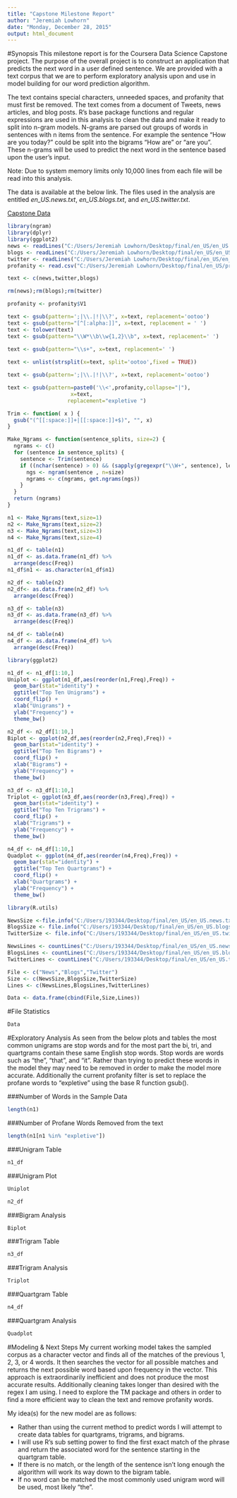 ```yaml
---
title: "Capstone Milestone Report"
author: "Jeremiah Lowhorn"
date: "Monday, December 28, 2015"
output: html_document
---
```


#Synopsis
This milestone report is for the Coursera Data Science Capstone project. The purpose of the overall project is to construct an application that predicts the next word in a user defined sentence. We are provided with a text corpus that we are to perform exploratory analysis upon and use in model building for our word prediction algorithm. 

The text contains special characters, unneeded spaces, and profanity that must first be removed. The text comes from a document of Tweets, news articles, and blog posts. R's base package functions and regular expressions are used in this analysis to clean the data and make it ready to split into n-gram models. N-grams are parsed out groups of words in sentences with n items from the sentence. For example the sentence "How are you today?" could be split into the bigrams "How are" or "are you”. These n-grams will be used to predict the next word in the sentence based upon the user's input. 

Note: Due to system memory limits only 10,000 lines from each file will be read into this analysis. 

The data is available at the below link. The files used in the analysis are entitled *en_US.news.txt*, *en_US.blogs.txt*, and *en_US.twitter.txt*.
 
[Capstone Data](https://d396qusza40orc.cloudfront.net/dsscapstone/dataset/Coursera-SwiftKey.zip)

```r
library(ngram)
library(dplyr)
library(ggplot2)
news <- readLines("C:/Users/Jeremiah Lowhorn/Desktop/final/en_US/en_US.news.txt", 10000,encoding="UTF-8")
blogs <- readLines("C:/Users/Jeremiah Lowhorn/Desktop/final/en_US/en_US.blogs.txt", 10000,encoding="UTF-8")
twitter <- readLines("C:/Users/Jeremiah Lowhorn/Desktop/final/en_US/en_US.twitter.txt", 10000,encoding="UTF-8")
profanity <- read.csv("C:/Users/Jeremiah Lowhorn/Desktop/final/en_US/profanity.txt", header=FALSE, stringsAsFactors=FALSE)

text <- c(news,twitter,blogs)

rm(news);rm(blogs);rm(twitter)

profanity <- profanity$V1

text <- gsub(pattern=';|\\.|!|\\?', x=text, replacement='ootoo')
text <- gsub(pattern="[^[:alpha:]]", x=text, replacement = ' ')
text <- tolower(text)
text <- gsub(pattern="\\W*\\b\\w{1,2}\\b", x=text, replacement=' ')
  
text <- gsub(pattern="\\s+", x=text, replacement=' ')

text <- unlist(strsplit(x=text, split='ootoo',fixed = TRUE))

text <- gsub(pattern=';|\\.|!|\\?', x=text, replacement='ootoo')

text <- gsub(pattern=paste0('\\<',profanity,collapse="|"),
                    x=text,
                   replacement="expletive ")

Trim <- function( x ) {
  gsub("(^[[:space:]]+|[[:space:]]+$)", "", x)
}

Make_Ngrams <- function(sentence_splits, size=2) {
  ngrams <- c()
  for (sentence in sentence_splits) {
    sentence <- Trim(sentence)
    if ((nchar(sentence) > 0) && (sapply(gregexpr("\\W+", sentence), length) >= size)) {
      ngs <- ngram(sentence , n=size)
      ngrams <- c(ngrams, get.ngrams(ngs))
    }
  }
  return (ngrams)
}

n1 <- Make_Ngrams(text,size=1)
n2 <- Make_Ngrams(text,size=2)
n3 <- Make_Ngrams(text,size=3)
n4 <- Make_Ngrams(text,size=4)

n1_df <- table(n1)
n1_df <- as.data.frame(n1_df) %>%
  arrange(desc(Freq))
n1_df$n1 <- as.character(n1_df$n1)

n2_df <- table(n2)
n2_df<- as.data.frame(n2_df) %>%
  arrange(desc(Freq))

n3_df <- table(n3)
n3_df <- as.data.frame(n3_df) %>%
  arrange(desc(Freq))

n4_df <- table(n4)
n4_df <- as.data.frame(n4_df) %>%
  arrange(desc(Freq))

library(ggplot2)

n1_df <- n1_df[1:10,]
Uniplot <- ggplot(n1_df,aes(reorder(n1,Freq),Freq)) +
  geom_bar(stat="identity") + 
  ggtitle("Top Ten Unigrams") + 
  coord_flip() +
  xlab("Unigrams") + 
  ylab("Frequency") + 
  theme_bw()

n2_df <- n2_df[1:10,]
Biplot <- ggplot(n2_df,aes(reorder(n2,Freq),Freq)) +
  geom_bar(stat="identity") + 
  ggtitle("Top Ten Bigrams") + 
  coord_flip() + 
  xlab("Bigrams") + 
  ylab("Frequency") +
  theme_bw()

n3_df <- n3_df[1:10,]
Triplot <- ggplot(n3_df,aes(reorder(n3,Freq),Freq)) +
  geom_bar(stat="identity") + 
  ggtitle("Top Ten Trigrams") + 
  coord_flip() + 
  xlab("Trigrams") + 
  ylab("Frequency") +
  theme_bw()

n4_df <- n4_df[1:10,]
Quadplot <- ggplot(n4_df,aes(reorder(n4,Freq),Freq)) +
  geom_bar(stat="identity") + 
  ggtitle("Top Ten Quartgrams") + 
  coord_flip() + 
  xlab("Quartgrams") + 
  ylab("Frequency") +
  theme_bw()

library(R.utils)

NewsSize <-file.info("C:/Users/193344/Desktop/final/en_US/en_US.news.txt")$size/(1024*1024)
BlogsSize <- file.info("C:/Users/193344/Desktop/final/en_US/en_US.blogs.txt")$size/(1024*1024)
TwitterSize <- file.info("C:/Users/193344/Desktop/final/en_US/en_US.twitter.txt")$size/(1024*1024)

NewsLines <- countLines("C:/Users/193344/Desktop/final/en_US/en_US.news.txt")
BlogsLines <- countLines("C:/Users/193344/Desktop/final/en_US/en_US.blogs.txt")
TwitterLines <- countLines("C:/Users/193344/Desktop/final/en_US/en_US.twitter.txt")

File <- c("News","Blogs","Twitter")
Size <- c(NewsSize,BlogsSize,TwitterSize)
Lines <- c(NewsLines,BlogsLines,TwitterLines)

Data <- data.frame(cbind(File,Size,Lines))

```


#File Statistics
```r
Data
```

#Exploratory Analysis
As seen from the below plots and tables the most common unigrams are stop words and for the most part the bi, tri, and quartgrams contain these same English stop words. Stop words are words such as "the", "that", and "it". Rather than trying to predict these words in the model they may need to be removed in order to make the model more accurate. Additionally the current profanity filter is set to replace the profane words to "expletive" using the base R function gsub().

###Number of Words in the Sample Data
```r
length(n1)
```

###Number of Profane Words Removed from the text
```r
length(n1[n1 %in% "expletive"])
```

###Unigram Table
```r
n1_df
```

###Unigram Plot
```r
Uniplot
```

```r
n2_df
```

###Bigram Analysis
```r
Biplot
```

###Trigram Table
```r
n3_df
```

###Trigram Analysis
```r
Triplot
```

###Quartgram Table
```r
n4_df
```

###Quartgram Analysis
```r
Quadplot
```

#Modeling & Next Steps
My current working model takes the sampled corpus as a character vector and finds all of the matches of the previous 1, 2, 3, or 4 words. It then searches the vector for all possible matches and returns the next possible word based upon frequency in the vector. This approach is extraordinarily inefficient and does not produce the most accurate results. Additionally cleaning takes longer than desired with the regex I am using. I need to explore the TM package and others in order to find a more efficient way to clean the text and remove profanity words. 

My idea(s) for the new model are as follows:

* Rather than using the current method to predict words I will attempt to create data tables for quartgrams, trigrams, and bigrams. 
* I will use R's sub setting power to find the first exact match of the phrase and return the  associated word for the sentence starting in the quartgram table. 
* If there is no match, or the length of the sentence isn't long enough the algorithm will work its way down to the bigram table. 
* If no word can be matched the most commonly used unigram word will be used, most likely "the".
